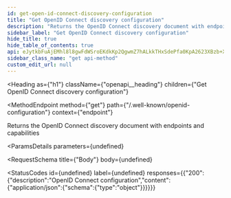 ```yaml
---
id: get-open-id-connect-discovery-configuration
title: "Get OpenID Connect discovery configuration"
description: "Returns the OpenID Connect discovery document with endpoints and capabilities"
sidebar_label: "Get OpenID Connect discovery configuration"
hide_title: true
hide_table_of_contents: true
api: eJytkbFuAjEMhl8l8gwFdWSroEKdkKp2QgwmZ7hALkkTHxSdePfa0KpA2623XBzb+X7/7qCiYrNL7GKAETwTtzkUwzWZWaLwNDHjGAJZNpUrNu4oH0wVbdtQYLN3XBsKVYoucDEYKmMx4dJ5x44K9CBTSTEUOY86uB8O9XdNvKHYGFZu3WY8pXsgMQtK+zAl7+wpMdgUbe6g2Joa1BMfEslzcbmRZ+CoXw8Y10Kew+xpMjaTrwFg0YOGuI6VNKyJBZOQawkGd3vyvr8NcR8GUZS5qn+ryIVVVKAqQ6vKFOTYK17yQijn0UASKRZu8KQ1YKMlU+K/rb2FXXnVfbvx74v6tI/pnQfJowsqvs1eqWdz5nBhjnT8ao84W8vEWt11Syz0mv3xqNdvrTo/mstxh9nhUv2aL4RSE1aUJehgS1ICD9ZS0q3s0Leq6sfmj5cbnD6+yL4/AKzq+ow=
sidebar_class_name: "get api-method"
custom_edit_url: null
---
```



<Heading
  as={"h1"}
  className={"openapi__heading"}
  children={"Get OpenID Connect discovery configuration"}
>
</Heading>

<MethodEndpoint
  method={"get"}
  path={"/.well-known/openid-configuration"}
  context={"endpoint"}
>
  
</MethodEndpoint>



Returns the OpenID Connect discovery document with endpoints and capabilities

<ParamsDetails
  parameters={undefined}
>
  
</ParamsDetails>

<RequestSchema
  title={"Body"}
  body={undefined}
>
  
</RequestSchema>

<StatusCodes
  id={undefined}
  label={undefined}
  responses={{"200":{"description":"OpenID Connect configuration","content":{"application/json":{"schema":{"type":"object"}}}}}}
>
  
</StatusCodes>


      